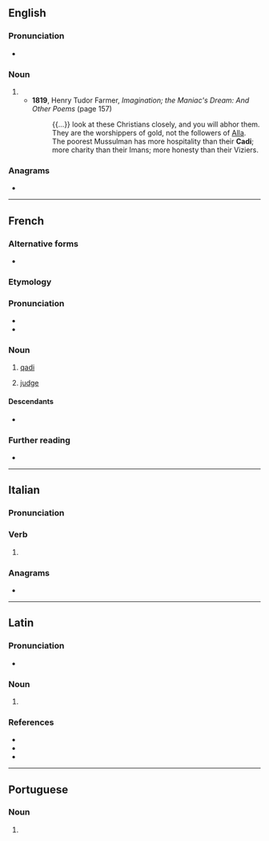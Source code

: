 {{also|Cadi|cadì|Çadi|cadı|čadí}}
==English==

===Pronunciation===
* {{IPA|en|/ˈkɑːdi/}}

===Noun===
{{en-noun}}

# {{alternative form of|en|qadi}}
#* '''1819''', Henry Tudor Farmer, ''Imagination; the Maniac's Dream: And Other Poems'' (page 157)
#*: {{...}} look at these Christians closely, and you will abhor them. They are the worshippers of gold, not the followers of [[Alla]]. The poorest Mussulman has more hospitality than their '''Cadi'''; more charity than their Imans; more honesty than their Viziers.

===Anagrams===
* {{anagrams|en|a=acdi|-adic|ACID|Daic|acid|adic|caid}}

----

==French==

===Alternative forms===
* {{alter|fr|Cadi|kadi|qadi}}

===Etymology===
{{bor|fr|ar|قَاضٍ}}

===Pronunciation===
* {{fr-IPA}}
* {{audio|fr|LL-Q150 (fra)-Lyokoï-cadi.wav|Audio}}

===Noun===
{{fr-noun|m}}

# [[qadi]] {{gloss|civil judge in certain Islamic countries}}
# {{lb|fr|by extension}} [[judge]]
#: {{syn|fr|juge}}

====Descendants====
* {{desc|de|Kadi|bor=1|unc=1}}

===Further reading===
* {{R:TLFi}}

----

==Italian==

===Pronunciation===
{{it-pr|càdi}}

===Verb===
{{head|it|verb form}}

# {{inflection of|it|cadere||2|s|pres|ind|;|2|s|imp}}

===Anagrams===
* {{anagrams|it|a=acdi|-cida|Ciad|dica}}

----

==Latin==

===Pronunciation===
* {{la-IPA|cadī}}

===Noun===
{{la-noun-form|cadī}}

# {{inflection of|la|cadus||nom//voc|p|;|gen|s}}

===References===
* {{R:du Cange}}
* {{R:Peck}}
* {{R:Smith's Geography}}

----

==Portuguese==

===Noun===
{{pt-noun|m}}

# {{lb|pt|Islam}} {{l|en|qadi}} {{gloss|Sharia judge}}